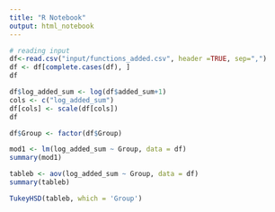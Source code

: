 ```yaml
---
title: "R Notebook"
output: html_notebook
---
```



```r
# reading input 
df<-read.csv("input/functions_added.csv", header =TRUE, sep=",")
df <- df[complete.cases(df), ]  
df
```

```r
df$log_added_sum <- log(df$added_sum+1) 
cols <- c("log_added_sum")
df[cols] <- scale(df[cols])
df
```

```r
df$Group <- factor(df$Group)
```



```r
mod1 <- lm(log_added_sum ~ Group, data = df)
summary(mod1)
```
```r
tableb <- aov(log_added_sum ~ Group, data = df)
summary(tableb)
```

```r
TukeyHSD(tableb, which = 'Group')
```


